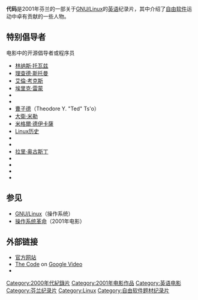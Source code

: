 {{Infobox Film
| name           = 代码
| image          = 
| caption        = 
| director       = {{tsl|en|Hannu Puttonen}}
| producer       = 
| writer         = Hannu Puttonen
| starring       = {{tsl|en|Eric Allman}} <br/> [[艾倫·考克斯|艾倫·考克斯]] <br/> [[米格爾·德伊卡薩|米格爾·德伊卡薩]] <br/> {{tsl|en|Jon "maddog" Hall}} <br/> Ari Lemmke <br/> [[大衛·米勒_(程式員)|大衛·米勒 (程式員)]] <br/> [[埃里克·雷蒙|埃里克·雷蒙]] <br/> [[理查德·斯托曼|理查德·斯托曼]] <br/> [[林纳斯·托瓦兹|林纳斯·托瓦兹]] <br/> [[曹子德|曹子德]] <br/> {{tsl|en|Bob Young (businessman)||Bob Young}}
| music          = {{tsl|en|Pertti Grönholm}}
| cinematography = 
| editing        = {{tsl|en|Kimmo Kohtamäki}}
| distributor    = 
| released       = 2001年
| runtime        = 58分钟
| country        = {{FIN}}
| awards         = 
| language       = [[英语|英语]]
| budget         = 
| preceded_by    = 
| followed_by    = 
}}
'''代码'''是2001年芬兰的一部关于[[GNU/Linux|GNU/Linux]]的[[英语|英语]]纪录片，其中介绍了[[自由软件|自由软件]]运动中卓有贡献的一些人物。

==特别倡导者==
电影中的开源倡导者或程序员
*[[林纳斯·托瓦兹|林纳斯·托瓦兹]]
*[[理查德·斯托曼|理查德·斯托曼]]
*[[艾倫·考克斯|艾倫·考克斯]]
*[[埃里克·雷蒙|埃里克·雷蒙]]
*{{tsl|en|Bob Young (businessman)||Robert "Bob" Young}}
*{{tsl|en|Jon Hall (programmer)||Jon "maddog" Hall}}
*[[曹子德|曹子德]]（Theodore Y. "Ted" Ts'o）
*[[大衛·米勒_(程式員)|大衛·米勒]]
*[[米格爾·德伊卡薩|米格爾·德伊卡薩]]
*[[Linux历史|Linux历史]]
*{{tsl|en|Eric Allman}}
*{{tsl|en|Andrew Leonard}}
*[[拉里·奥古斯丁|拉里·奥古斯丁]]
*{{tsl|en|MARTTI TIENARI}}
*{{tsl|en|SUN YU-FANG}}
*{{tsl|en|LIANG CHANGTAI}}
*{{tsl|en|JAY SALZENBERG}}
==参见==
* [[GNU/Linux|GNU/Linux]]（操作系统）
* [[操作系统革命|操作系统革命]]（2001年电影）

== 外部链接 ==
* [http://www.code.linux.fi 官方网站]{{Wayback|url=http://www.code.linux.fi/ |date=20060216231954 }}
* [http://video.google.com/videoplay?docid=-3498228245415745977 The Code]{{Wayback|url=http://video.google.com/videoplay?docid=-3498228245415745977 |date=20121008061140 }} on [[Google_Video|Google Video]]
* {{imdb title|0315417|The Code}}

{{Linux}}

{{电影小作品}}

{{DEFAULTSORT:Code，The}}
[[Category:2000年代紀錄片|Category:2000年代紀錄片]]
[[Category:2001年电影作品|Category:2001年电影作品]]
[[Category:英语电影|Category:英语电影]]
[[Category:芬兰纪录片|Category:芬兰纪录片]]
[[Category:Linux|Category:Linux]]
[[Category:自由软件题材纪录片|Category:自由软件题材纪录片]]
